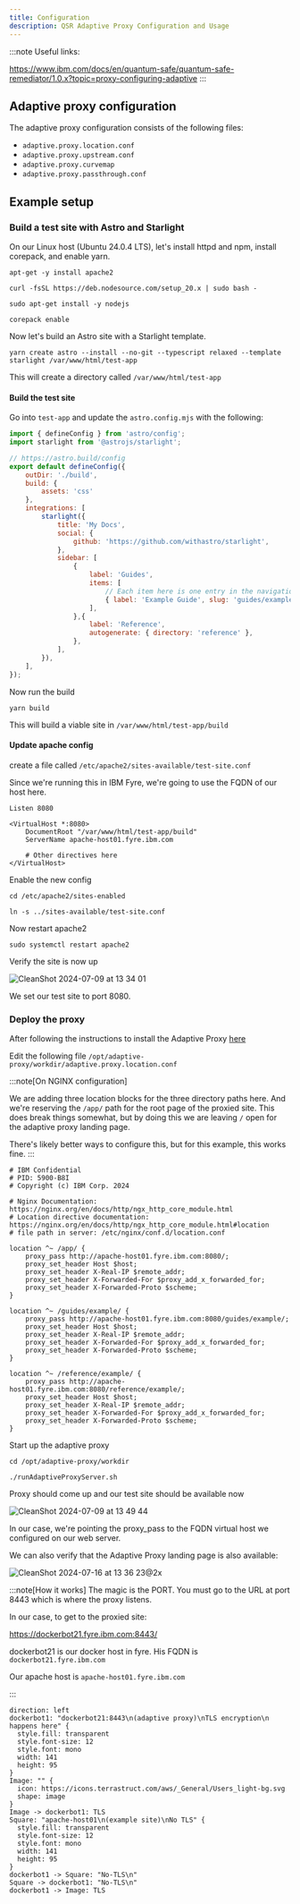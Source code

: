 ```yaml
---
title: Configuration
description: QSR Adaptive Proxy Configuration and Usage
---
```


:::note
Useful links:

https://www.ibm.com/docs/en/quantum-safe/quantum-safe-remediator/1.0.x?topic=proxy-configuring-adaptive
:::

## Adaptive proxy configuration

The adaptive proxy configuration consists of the following files:

- `adaptive.proxy.location.conf`
- `adaptive.proxy.upstream.conf`
- `adaptive.proxy.curvemap`
- `adaptive.proxy.passthrough.conf`

## Example setup

### Build a test site with Astro and Starlight

On our Linux host (Ubuntu 24.0.4 LTS), let's install httpd and npm, install corepack, and enable yarn.

```tsx
apt-get -y install apache2

curl -fsSL https://deb.nodesource.com/setup_20.x | sudo bash -

sudo apt-get install -y nodejs

corepack enable
```

Now let's build an Astro site with a Starlight template.

```tsx
yarn create astro --install --no-git --typescript relaxed --template starlight /var/www/html/test-app
```

This will create a directory called `/var/www/html/test-app`

#### Build the test site

Go into `test-app` and update the `astro.config.mjs` with the following:

```js
import { defineConfig } from 'astro/config';
import starlight from '@astrojs/starlight';

// https://astro.build/config
export default defineConfig({
    outDir: './build',
    build: {
        assets: 'css'  
    }, 
    integrations: [
        starlight({
            title: 'My Docs',
            social: {
                github: 'https://github.com/withastro/starlight',
            },
            sidebar: [
                {
                    label: 'Guides',
                    items: [
                        // Each item here is one entry in the navigation menu.
                        { label: 'Example Guide', slug: 'guides/example' },
                    ],
                },{
                    label: 'Reference',
                    autogenerate: { directory: 'reference' },
                },
            ],
        }),
    ],
});
```
Now run the build

```tsx
yarn build

```

This will build a viable site in `/var/www/html/test-app/build`

#### Update apache config

create a file called `/etc/apache2/sites-available/test-site.conf`

Since we're running this in IBM Fyre, we're going to use the FQDN of our host here.

```
Listen 8080

<VirtualHost *:8080>
    DocumentRoot "/var/www/html/test-app/build"
    ServerName apache-host01.fyre.ibm.com

    # Other directives here
</VirtualHost>
```

Enable the new config

```tsx
cd /etc/apache2/sites-enabled

ln -s ../sites-available/test-site.conf
```

Now restart apache2
```tsx
sudo systemctl restart apache2

```

Verify the site is now up

![CleanShot 2024-07-09 at 13 34 01](https://media.github.ibm.com/user/20330/files/5cd5b859-29ca-41d2-a57e-50fbdb8bc135)

We set our test site to port 8080.

### Deploy the proxy

After following the instructions to install the Adaptive Proxy [here](../01_installation/#installing-the-proxy)

Edit the following file `/opt/adaptive-proxy/workdir/adaptive.proxy.location.conf`

:::note[On NGINX configuration]

We are adding three location blocks for the three directory paths here. And we're reserving the `/app/` path for the root page of the proxied site. This does break things somewhat, but by doing this we are leaving `/` open for the adaptive proxy landing page.

There's likely better ways to configure this, but for this example, this works fine.
:::

```tsx
# IBM Confidential
# PID: 5900-B8I
# Copyright (c) IBM Corp. 2024

# Nginx Documentation: https://nginx.org/en/docs/http/ngx_http_core_module.html
# Location directive documentation: https://nginx.org/en/docs/http/ngx_http_core_module.html#location
# file path in server: /etc/nginx/conf.d/location.conf

location ^~ /app/ {
    proxy_pass http://apache-host01.fyre.ibm.com:8080/;
    proxy_set_header Host $host;
    proxy_set_header X-Real-IP $remote_addr;
    proxy_set_header X-Forwarded-For $proxy_add_x_forwarded_for;
    proxy_set_header X-Forwarded-Proto $scheme;
}

location ^~ /guides/example/ {
    proxy_pass http://apache-host01.fyre.ibm.com:8080/guides/example/;
    proxy_set_header Host $host;
    proxy_set_header X-Real-IP $remote_addr;
    proxy_set_header X-Forwarded-For $proxy_add_x_forwarded_for;
    proxy_set_header X-Forwarded-Proto $scheme;
}

location ^~ /reference/example/ {
    proxy_pass http://apache-host01.fyre.ibm.com:8080/reference/example/;
    proxy_set_header Host $host;
    proxy_set_header X-Real-IP $remote_addr;
    proxy_set_header X-Forwarded-For $proxy_add_x_forwarded_for;
    proxy_set_header X-Forwarded-Proto $scheme;
}

```

Start up the adaptive proxy

```tsx
cd /opt/adaptive-proxy/workdir

./runAdaptiveProxyServer.sh
```

Proxy should come up and our test site should be available now

![CleanShot 2024-07-09 at 13 49 44](https://media.github.ibm.com/user/20330/files/c12f70e5-8ae5-4272-8c49-0b6c814a2316)


In our case, we're pointing the proxy_pass to the FQDN virtual host we configured on our web server.

We can also verify that the Adaptive Proxy landing page is also available:

![CleanShot 2024-07-16 at 13 36 23@2x](https://media.github.ibm.com/user/20330/files/e4c5c254-3283-4977-90b4-9cfa797d22e0)


:::note[How it works]
The magic is the PORT. You must go to the URL at port 8443 which is where the proxy listens.

In our case, to get to the proxied site:

https://dockerbot21.fyre.ibm.com:8443/

dockerbot21 is our docker host in fyre. His FQDN is `dockerbot21.fyre.ibm.com`

Our apache host is `apache-host01.fyre.ibm.com`

:::

```d2 sketch pad=50
direction: left
dockerbot1: "dockerbot21:8443\n(adaptive proxy)\nTLS encryption\n happens here" {
  style.fill: transparent
  style.font-size: 12
  style.font: mono
  width: 141
  height: 95
}
Image: "" {
  icon: https://icons.terrastruct.com/aws/_General/Users_light-bg.svg
  shape: image
}
Image -> dockerbot1: TLS
Square: "apache-host01\n(example site)\nNo TLS" {
  style.fill: transparent
  style.font-size: 12
  style.font: mono
  width: 141
  height: 95
}
dockerbot1 -> Square: "No-TLS\n"
Square -> dockerbot1: "No-TLS\n"
dockerbot1 -> Image: TLS
```